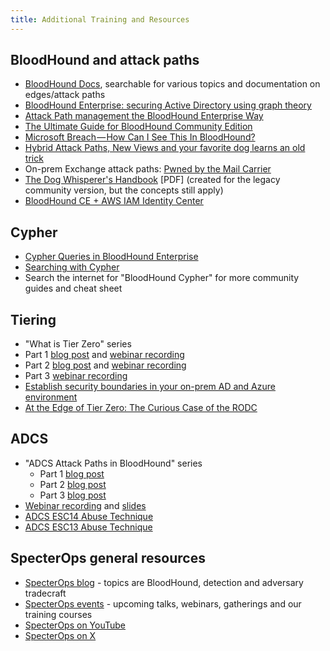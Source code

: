 ```yaml
---
title: Additional Training and Resources
---
```


## BloodHound and attack paths

* [BloodHound Docs](/), searchable for various topics and documentation on edges/attack paths
* [BloodHound Enterprise: securing Active Directory using graph theory](https://specterops.io/blog/2023/10/20/bloodhound-enterprise-securing-active-directory-using-graph-theory/)
* [Attack Path management the BloodHound Enterprise Way](https://www.youtube.com/watch?v=O-Ucq-VLcj4)
* [The Ultimate Guide for BloodHound Community Edition](https://m4lwhere.medium.com/the-ultimate-guide-for-bloodhound-community-edition-bhce-80b574595acf)
* [Microsoft Breach — How Can I See This In BloodHound?](https://specterops.io/blog/2024/02/02/microsoft-breach-how-can-i-see-this-in-bloodhound/)
* [Hybrid Attack Paths, New Views and your favorite dog learns an old trick](https://specterops.io/blog/2024/08/02/hybrid-attack-paths-new-views-and-your-favorite-dog-learns-an-old-trick/)
* On-prem Exchange attack paths: [Pwned by the Mail Carrier](https://specterops.io/blog/2024/03/20/pwned-by-the-mail-carrier/)
* [The Dog Whisperer's Handbook](https://insinuator.net/2018/11/the-dog-whisperers-handbook/) [PDF] (created for the legacy community version, but the concepts still apply)
* [BloodHound CE + AWS IAM Identity Center](https://www.linkedin.com/pulse/bloodhound-ce-aws-iam-identity-center-philipp-zinser-xywee/)

## Cypher

* [Cypher Queries in BloodHound Enterprise](https://specterops.io/blog/2024/01/10/cypher-queries-in-bloodhound-enterprise/)
* [Searching with Cypher](/analyze-data/bloodhound-gui/cypher-search)
* Search the internet for "BloodHound Cypher" for more community guides and cheat sheet

## Tiering

* "What is Tier Zero" series
* Part 1 [blog post](https://specterops.io/blog/2023/06/22/what-is-tier-zero-part-1/) and [webinar recording](https://www.youtube.com/watch?v=5Ho83R9Jy68)
* Part 2 [blog post](https://specterops.io/blog/2023/09/14/what-is-tier-zero-part-2/) and [webinar recording](https://www.youtube.com/watch?v=SAI3mXQgy_I)
* Part 3 [webinar recording](https://www.youtube.com/watch?v=ykrse1rsvy4)
* [Establish security boundaries in your on-prem AD and Azure environment](https://specterops.io/blog/2022/06/20/establish-security-boundaries-in-your-on-prem-ad-and-azure-environment/)
* [At the Edge of Tier Zero: The Curious Case of the RODC](https://specterops.io/blog/2023/01/25/at-the-edge-of-tier-zero-the-curious-case-of-the-rodc/)

## ADCS

* "ADCS Attack Paths in BloodHound" series
    * Part 1 [blog post](https://posts.specterops.io/adcs-attack-paths-in-bloodhound-part-1-799f3d3b03cf)
    * Part 2 [blog post](https://specterops.io/blog/2024/05/01/adcs-attack-paths-in-bloodhound-part-2/)
    * Part 3 [blog post](https://posts.specterops.io/adcs-attack-paths-in-bloodhound-part-3-33efb00856ac)
* [Webinar recording](https://www.youtube.com/watch?v=o4SSFv5Gfzs) and [slides](https://github.com/SpecterOps/presentations/blob/main/Webinars/2023%2012%2007%20ADCS%20Webinar.pdf)
* [ADCS ESC14 Abuse Technique](https://specterops.io/blog/2024/02/28/adcs-esc14-abuse-technique/)
* [ADCS ESC13 Abuse Technique](https://specterops.io/blog/2024/02/14/adcs-esc13-abuse-technique/)

## SpecterOps general resources

* [SpecterOps blog](https://specterops.io/blog/) - topics are BloodHound, detection and adversary tradecraft
* [SpecterOps events](https://specterops.io/events/) - upcoming talks, webinars, gatherings and our training courses
* [SpecterOps on YouTube](https://www.youtube.com/@specterops)
* [SpecterOps on X](https://x.com/SpecterOps)

